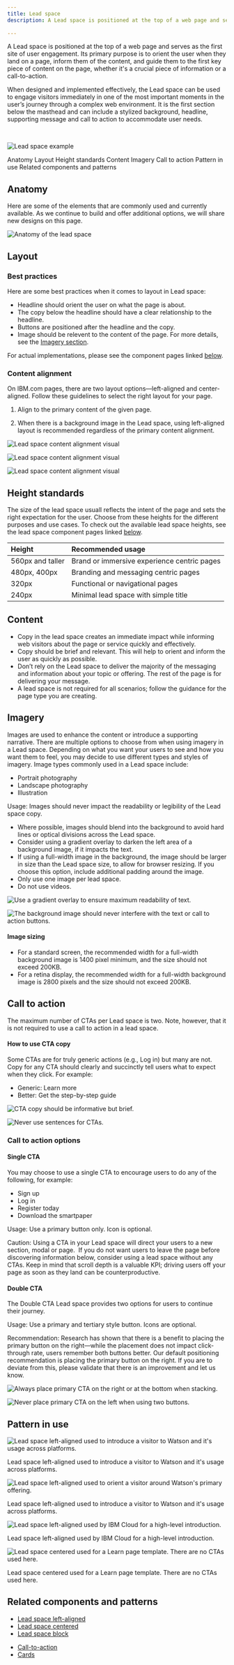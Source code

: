 ```yaml
---
title: Lead space
description: A Lead space is positioned at the top of a web page and serves as the first site of viewer engagement. Its primary purpose is to orient the user when they land on a page, inform them of the content, and guide them to the first key piece of content on the page, whether it’s a crucial piece of information or a call-to-action.
  
---
```


<PageDescription>

A Lead space is positioned at the top of a web page and serves as the first site of user engagement. Its primary purpose is to orient the user when they land on a page, inform them of the content, and guide them to the first key piece of content on the page, whether it's a crucial piece of information or a call-to-action.

When designed and implemented effectively, the Lead space can be used to engage visitors immediately in one of the most important moments in the user’s journey through a complex web environment. It is the first section below the masthead and can include a stylized background, headline, supporting message and call to action to accommodate user needs.

</PageDescription>

<br/>

<Row>
<Column colMd={8} colLg={8} >

![Lead space example](./images/lead-space/lead-space-example-1-768-4.jpg)

</Column>
</Row>


<AnchorLinks>

<AnchorLink>Anatomy</AnchorLink>
<AnchorLink>Layout</AnchorLink>
<AnchorLink>Height standards</AnchorLink>
<AnchorLink>Content</AnchorLink>
<AnchorLink>Imagery</AnchorLink>
<AnchorLink>Call to action</AnchorLink>
<AnchorLink>Pattern in use</AnchorLink>
<AnchorLink>Related components and patterns</AnchorLink>

</AnchorLinks>

## Anatomy 

Here are some of the elements that are commonly used and currently available. As we continue to build and offer additional options, we will share new designs on this page.

![Anatomy of the lead space](./images/lead-space/LeadSpace_Left_Heading06_Anatomy.jpg)

## Layout

### Best practices

Here are some best practices when it comes to layout in Lead space:

- Headline should orient the user on what the page is about.
- The copy below the headline should have a clear relationship to the headline.
- Buttons are positioned after the headline and the copy. 
- Image should be relevent to the content of the page. For more details, see the [Imagery section](#imagery).

For actual implementations, please see the component pages linked [below](#related-components-and-patterns).

### Content alignment

On IBM.com pages, there are two layout options&mdash;left-aligned and center-aligned. Follow these guidelines to select the right layout for your page.

1. Align to the primary content of the given page.

2. When there is a background image in the Lead space, using left-aligned layout is recommended regardless of the primary content alignment.

<Row>
<Column colMd={4} colLg={4} >

![Lead space content alignment visual](./images/lead-space/lead-space-content-alignment-example-1-1.png)

</Column>
<Column colMd={4} colLg={4} >

![Lead space content alignment visual](./images/lead-space/lead-space-content-alignment-example-1-2.png)

</Column>
<Column colMd={4} colLg={4} >

![Lead space content alignment visual](./images/lead-space/lead-space-content-alignment-example-1-3.png)

</Column>
</Row>

## Height standards

The size of the lead space usuall reflects the intent of the page and sets the right expectation for the user. Choose from these heights for the different purposes and use cases. To check out the available lead space heights, see the lead space component pages linked [below](#related-components-and-patterns).

| Height | Recommended usage |
| :--- | :--- |
| 560px and taller | Brand or immersive experience centric pages |
| 480px, 400px | Branding and messaging centric pages |
| 320px | Functional or navigational pages |
| 240px | Minimal lead space with simple title |


## Content

* Copy in the lead space creates an immediate impact while informing web visitors about the page or service quickly and effectively. 
* Copy should be brief and relevant. This will help to orient and inform the user as quickly as possible.
* Don’t rely on the Lead space to deliver the majority of the messaging and information about your topic or offering. The rest of the page is for delivering your message.
* A lead space is not required for all scenarios; follow the guidance for the page type you are creating.

## Imagery

Images are used to enhance the content or introduce a supporting narrative. There are multiple options to choose from when using imagery in a Lead space. Depending on what you want your users to see and how you want them to feel, you may decide to use different types and styles of imagery. Image types commonly used in a Lead space include:

* Portrait photography
* Landscape photography
* Illustration

Usage: Images should never impact the readability or legibility of the Lead space copy. 

* Where possible, images should blend into the background to avoid hard lines or optical divisions across the Lead space. 
* Consider using a gradient overlay to darken the left area of a background image, if it impacts the text. 
* If using a full-width image in the background, the image should be larger in size than the Lead space size, to allow for browser resizing. If you choose this option, include additional padding around the image.
* Only use one image per lead space.
* Do not use videos.

<Row>
<Column colMd={4} colLg={6} >
  <DoDontExample type="do" caption="Use a gradient overlay to ensure maximum readability of text.">

![Use a gradient overlay to ensure maximum readability of text.](../../images/pattern/leadspace/Leadspace_UsageGuidance_Imagery_Do.jpg)

  </DoDontExample>
</Column>  
<Column colMd={4} colLg={6}>
  <DoDontExample caption="The background image should never interfere with the text or call to action buttons.">

![The background image should never interfere with the text or call to action buttons.](../../images/pattern/leadspace/Leadspace_UsageGuidance_Imagery_Don't.jpg)

  </DoDontExample>
</Column>
</Row>

#### Image sizing

* For a standard screen, the recommended width for a full-width background image is 1400 pixel minimum, and the size should not exceed 200KB. 
* For a retina display, the recommended width for a full-width background image is 2800 pixels and the size should not exceed 200KB.

## Call to action
The maximum number of CTAs per Lead space is two. Note, however, that it is not required to use a call to action in a lead space.

#### How to use CTA copy
Some CTAs are for truly generic actions (e.g., Log in) but many are not. Copy for any CTA should clearly and succinctly tell users what to expect when they click. For example:

* Generic: Learn more
* Better: Get the step-by-step guide

<Row>
<Column colMd={4} colLg={6} >
<DoDontExample type="do" caption="CTA copy should be informative but brief.">

![CTA copy should be informative but brief.](../../images/pattern/leadspace/Leadspace_UsageGuidance_DoubleCTA_Do2.jpg)

  </DoDontExample>
</Column>
<Column colMd={4} colLg={6}>
  <DoDontExample caption="Never use sentences for CTAs. ">

![Never use sentences for CTAs. ](../../images/pattern/leadspace/Leadspace_UsageGuidance_DoubleCTA_Don't2.jpg)

  </DoDontExample>
</Column>
</Row>

### Call to action options
#### Single CTA
You may choose to use a single CTA to encourage users to do any of the following, for example:

* Sign up
* Log in
* Register today
* Download the smartpaper

Usage: Use a primary button only. Icon is optional.

Caution: Using a CTA in your Lead space will direct your users to a new section, modal or page. 
If you do not want users to leave the page before discovering information below, consider using a lead space without any CTAs. Keep in mind that scroll depth is a valuable KPI; driving users off your page as soon as they land can be counterproductive.

#### Double CTA
The Double CTA Lead space provides two options for users to continue their journey. 

Usage: Use a primary and tertiary style button. Icons are optional.

Recommendation: Research has shown that there is a benefit to placing the primary button on the right&mdash;while the placement does not impact click-through rate, users remember both buttons better. Our default positioning recommendation is placing the primary button on the right. If you are to deviate from this, please validate that there is an improvement and let us know.

<Row>
<Column colMd={4} colLg={6} >
  <DoDontExample type="do" caption="Always place primary CTA on the right or at the bottom when stacking.">

![Always place primary CTA on the right or at the bottom when stacking.](../../images/pattern/leadspace/Leadspace_UsageGuidance_DoubleCTA_Do1.jpg)

  </DoDontExample>
</Column>  
<Column colMd={4} colLg={6}>
  <DoDontExample caption="Never place primary CTA on the left when using two buttons.">

![Never place primary CTA on the left when using two buttons.](../../images/pattern/leadspace/Leadspace_UsageGuidance_DoubleCTA_Don't1.jpg)

  </DoDontExample>
</Column>
</Row>


## Pattern in use

![Lead space left-aligned used to introduce a visitor to Watson and it's usage across platforms.](../../images/pattern/leadspace/Leadspace_PatternInUse_1.jpg)
<Caption>Lead space left-aligned used to introduce a visitor to Watson and it's usage across platforms.</Caption>

<br/>

![Lead space left-aligned used to orient a visitor around Watson's primary offering.](../../images/pattern/leadspace/Leadspace_PatternInUse_2.jpg)
<Caption>Lead space left-aligned used to introduce a visitor to Watson and it's usage across platforms. </Caption>

<br/>

![Lead space left-aligned used by IBM Cloud for a high-level introduction. ](../../images/pattern/leadspace/Leadspace_PatternInUse_3.jpg)
<Caption>Lead space left-aligned used by IBM Cloud for a high-level introduction. </Caption>

<br/>

![Lead space centered used for a Learn page template. There are no CTAs used here.](../../images/pattern/leadspace/Leadspace_PatternInUse_4.jpg)
<Caption>Lead space centered used for a Learn page template. There are no CTAs used here.</Caption>


## Related components and patterns

<Title>Components</Title>


* [Lead space left-aligned](/components/leadspace#lead-space-left-aligned)
* [Lead space centered](/components/leadspace#lead-space-centered)
* [Lead space block](/components/lead-space-block)


<Title>Patterns</Title>

* [Call-to-action](../patterns/call-to-action)
* [Cards](../patterns/cards)
